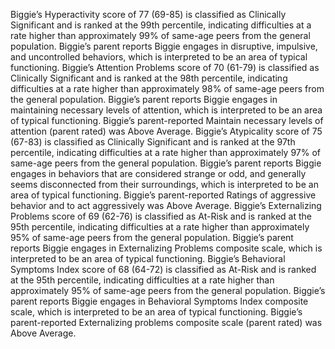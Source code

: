 <summary>

Biggie's Hyperactivity score of 77 (69-85) is classified as Clinically Significant and is ranked at the 99th percentile, indicating difficulties at a rate higher than approximately 99% of same-age peers from the general population. Biggie's parent reports Biggie engages in disruptive, impulsive, and uncontrolled behaviors, which is interpreted to be an area of typical functioning.
Biggie's Attention Problems score of 70 (61-79) is classified as Clinically Significant and is ranked at the 98th percentile, indicating difficulties at a rate higher than approximately 98% of same-age peers from the general population. Biggie's parent reports Biggie engages in maintaining necessary levels of attention, which is interpreted to be an area of typical functioning.
Biggie's parent-reported Maintain necessary levels of attention (parent rated) was Above Average.
Biggie's Atypicality score of 75 (67-83) is classified as Clinically Significant and is ranked at the 97th percentile, indicating difficulties at a rate higher than approximately 97% of same-age peers from the general population. Biggie's parent reports Biggie engages in behaviors that are considered strange or odd, and generally seems disconnected from their surroundings, which is interpreted to be an area of typical functioning.
Biggie's parent-reported Ratings of aggressive behavior and to act aggressively was Above Average.
Biggie's Externalizing Problems score of 69 (62-76) is classified as At-Risk and is ranked at the 95th percentile, indicating difficulties at a rate higher than approximately 95% of same-age peers from the general population. Biggie's parent reports Biggie engages in Externalizing Problems composite scale, which is interpreted to be an area of typical functioning.
Biggie's Behavioral Symptoms Index score of 68 (64-72) is classified as At-Risk and is ranked at the 95th percentile, indicating difficulties at a rate higher than approximately 95% of same-age peers from the general population. Biggie's parent reports Biggie engages in Behavioral Symptoms Index composite scale, which is interpreted to be an area of typical functioning.
Biggie's parent-reported Externalizing problems composite scale (parent rated) was Above Average.

</summary>
